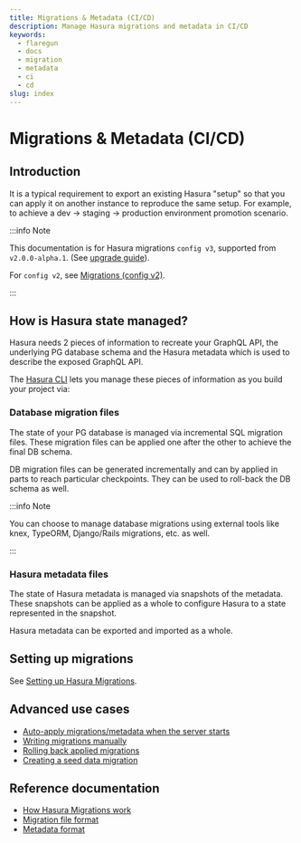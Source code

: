 ```yaml
---
title: Migrations & Metadata (CI/CD)
description: Manage Hasura migrations and metadata in CI/CD
keywords:
  - flaregun
  - docs
  - migration
  - metadata
  - ci
  - cd
slug: index
---
```


# Migrations & Metadata (CI/CD)

## Introduction

It is a typical requirement to export an existing Hasura "setup" so that
you can apply it on another instance to reproduce the same setup. For
example, to achieve a dev -> staging -> production environment promotion
scenario.

:::info Note

This documentation is for Hasura migrations `config v3`, supported from
`v2.0.0-alpha.1`. (See [upgrade guide](/graphql/core/migrations/upgrade-v3.mdx)).

For `config v2`, see [Migrations (config v2)](/graphql/core/migrations/config-v2/index.mdx).

:::

## How is Hasura state managed?

Hasura needs 2 pieces of information to recreate your GraphQL API, the
underlying PG database schema and the Hasura metadata which is used to
describe the exposed GraphQL API.

The [Hasura CLI](/graphql/core/hasura-cli/index.mdx) lets you manage these pieces of
information as you build your project via:

### Database migration files

The state of your PG database is managed via incremental SQL migration
files. These migration files can be applied one after the other to
achieve the final DB schema.

DB migration files can be generated incrementally and can by applied in
parts to reach particular checkpoints. They can be used to roll-back the
DB schema as well.

:::info Note

You can choose to manage database migrations using external tools like
knex, TypeORM, Django/Rails migrations, etc. as well.

:::

### Hasura metadata files

The state of Hasura metadata is managed via snapshots of the metadata.
These snapshots can be applied as a whole to configure Hasura to a state
represented in the snapshot.

Hasura metadata can be exported and imported as a whole.

## Setting up migrations

See [Setting up Hasura Migrations](/graphql/core/migrations/migrations-setup.mdx).

## Advanced use cases

- [Auto-apply migrations/metadata when the server starts](/graphql/core/migrations/advanced/auto-apply-migrations.mdx)
- [Writing migrations manually](/graphql/core/migrations/advanced/writing-migrations-manually.mdx)
- [Rolling back applied migrations](/graphql/core/migrations/advanced/rolling-back-migrations.mdx)
- [Creating a seed data migration](/graphql/core/migrations/advanced/seed-data-migration.mdx)

## Reference documentation

- [How Hasura Migrations work](/graphql/core/migrations/reference/how-it-works.mdx)
- [Migration file format](/graphql/core/migrations/reference/migration-file-format.mdx)
- [Metadata format](/graphql/core/migrations/reference/metadata-format.mdx)
